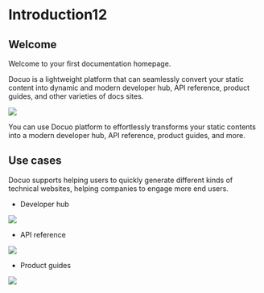 # Introduction12

## Welcome

Welcome to your first documentation homepage.

Docuo is a lightweight platform that can seamlessly convert your static content into dynamic and modern developer hub, API reference, product guides, and other varieties of docs sites.

<Frame width="auto" height="auto" >
  <img src="../docs_image/banner_logo.png" />
</Frame>

<Tip title="What you can do">You can use Docuo platform to effortlessly transforms your static contents into a modern developer hub, API reference, product guides, and more.</Tip>

## Use cases

Docuo supports helping users to quickly generate different kinds of technical websites, helping companies to engage more end users.

* Developer hub
<Frame width="auto" height="auto" >
  <img src="../docs_image/banner_dev.png" />
</Frame>

* API reference
<Frame width="auto" height="auto" >
  <img src="../docs_image/banner_api.png" />
</Frame>

* Product guides
<Frame width="auto" height="auto" >
  <img src="../docs_image/banner_guides.png" />
</Frame>